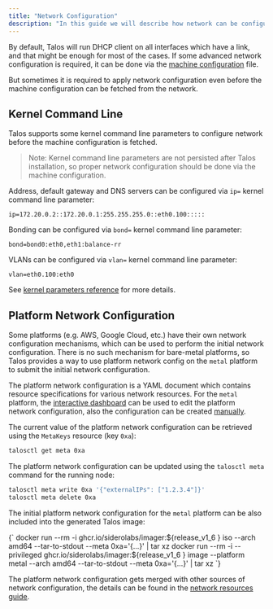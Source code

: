 ```yaml
---
title: "Network Configuration"
description: "In this guide we will describe how network can be configured on bare-metal platforms."
---
```



By default, Talos will run DHCP client on all interfaces which have a link, and that might be enough for most of the cases.
If some advanced network configuration is required, it can be done via the [machine configuration](../../reference/configuration/overview) file.

But sometimes it is required to apply network configuration even before the machine configuration can be fetched from the network.

## Kernel Command Line

Talos supports some kernel command line parameters to configure network before the machine configuration is fetched.

> Note: Kernel command line parameters are not persisted after Talos installation, so proper network configuration should be done via the machine configuration.

Address, default gateway and DNS servers can be configured via `ip=` kernel command line parameter:

```text
ip=172.20.0.2::172.20.0.1:255.255.255.0::eth0.100:::::
```

Bonding can be configured via `bond=` kernel command line parameter:

```text
bond=bond0:eth0,eth1:balance-rr
```

VLANs can be configured via `vlan=` kernel command line parameter:

```text
vlan=eth0.100:eth0
```

See [kernel parameters reference](../../reference/kernel) for more details.

## Platform Network Configuration

Some platforms (e.g. AWS, Google Cloud, etc.) have their own network configuration mechanisms, which can be used to perform the initial network configuration.
There is no such mechanism for bare-metal platforms, so Talos provides a way to use platform network config on the `metal` platform to submit the initial network configuration.

The platform network configuration is a YAML document which contains resource specifications for various network resources.
For the `metal` platform, the [interactive dashboard](../../deploy-and-manage-workloads/interactive-dashboard) can be used to edit the platform network configuration, also the configuration can be
created [manually](../../networking/metal-network-configuration).

The current value of the platform network configuration can be retrieved using the `MetaKeys` resource (key `0xa`):

```bash
talosctl get meta 0xa
```

The platform network configuration can be updated using the `talosctl meta` command for the running node:

```bash
talosctl meta write 0xa '{"externalIPs": ["1.2.3.4"]}'
talosctl meta delete 0xa
```

The initial platform network configuration for the `metal` platform can be also included into the generated Talos image:

<CodeBlock lang="sh">
{`
docker run --rm -i ghcr.io/siderolabs/imager:${release_v1_6 } iso --arch amd64 --tar-to-stdout --meta 0xa='{...}' | tar xz
docker run --rm -i --privileged ghcr.io/siderolabs/imager:${release_v1_6 } image --platform metal --arch amd64 --tar-to-stdout --meta 0xa='{...}' | tar xz
`}
</CodeBlock>

The platform network configuration gets merged with other sources of network configuration, the details can be found in the [network resources guide](../../learn-more/networking-resources#configuration-merging").
